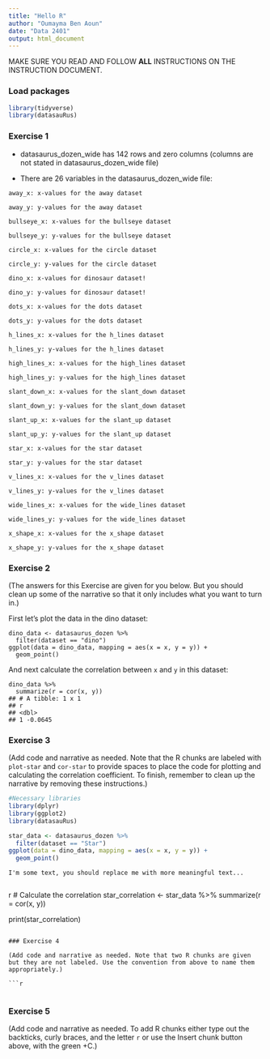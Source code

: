 ```yaml
---
title: "Hello R"
author: "Oumayma Ben Aoun"
date: "Data 2401"
output: html_document
---
```


MAKE SURE YOU READ AND FOLLOW **ALL** INSTRUCTIONS ON THE INSTRUCTION DOCUMENT. 

### Load packages

```r
library(tidyverse) 
library(datasauRus)
```


### Exercise 1

- datasaurus_dozen_wide has 142 rows and zero columns (columns are not stated in datasaurus_dozen_wide file)

- There are 26 variables in the datasaurus_dozen_wide file: 

```
away_x: x-values for the away dataset

away_y: y-values for the away dataset

bullseye_x: x-values for the bullseye dataset

bullseye_y: y-values for the bullseye dataset

circle_x: x-values for the circle dataset

circle_y: y-values for the circle dataset

dino_x: x-values for dinosaur dataset!

dino_y: y-values for dinosaur dataset!

dots_x: x-values for the dots dataset

dots_y: y-values for the dots dataset

h_lines_x: x-values for the h_lines dataset

h_lines_y: y-values for the h_lines dataset

high_lines_x: x-values for the high_lines dataset

high_lines_y: y-values for the high_lines dataset

slant_down_x: x-values for the slant_down dataset

slant_down_y: y-values for the slant_down dataset

slant_up_x: x-values for the slant_up dataset

slant_up_y: y-values for the slant_up dataset

star_x: x-values for the star dataset

star_y: y-values for the star dataset

v_lines_x: x-values for the v_lines dataset

v_lines_y: y-values for the v_lines dataset

wide_lines_x: x-values for the wide_lines dataset

wide_lines_y: y-values for the wide_lines dataset

x_shape_x: x-values for the x_shape dataset

x_shape_y: y-values for the x_shape dataset

```


### Exercise 2

(The answers for this Exercise are given for you below. But you should clean up some of the narrative so that it only includes what you want to turn in.)

First let's plot the data in the dino dataset:

```
dino_data <- datasaurus_dozen %>%
  filter(dataset == "dino")
ggplot(data = dino_data, mapping = aes(x = x, y = y)) +
  geom_point()
```

And next calculate the correlation between `x` and `y` in this dataset:

```
dino_data %>%
  summarize(r = cor(x, y))
## # A tibble: 1 x 1
## r
## <dbl>
## 1 -0.0645
```

### Exercise 3

(Add code and narrative as needed. Note that the R chunks are labeled with `plot-star` and `cor-star` to provide spaces to place the code for plotting and calculating the correlation coefficient. To finish, remember to clean up the narrative by removing these instructions.)



```r
#Necessary libraries
library(dplyr)     
library(ggplot2)
library(datasauRus)

star_data <- datasaurus_dozen %>%
  filter(dataset == "Star")
ggplot(data = dino_data, mapping = aes(x = x, y = y)) +
  geom_point()

```

```
I'm some text, you should replace me with more meaningful text...
 
```
{r cor-star}
# Calculate the correlation
star_correlation <- star_data %>%
  summarize(r = cor(x, y))

print(star_correlation) 

```

### Exercise 4

(Add code and narrative as needed. Note that two R chunks are given but they are not labeled. Use the convention from above to name them appropriately.)

```r


```

```r


```

### Exercise 5

(Add code and narrative as needed. To add R chunks either type out the backticks, curly braces, and the letter `r` or use the Insert chunk button above, with the green +C.)
